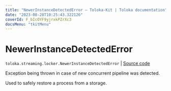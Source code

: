 ```yaml
---
title: "NewerInstanceDetectedError — Toloka-Kit | Toloka documentation"
date: "2023-08-28T10:25:43.322126"
coverId: F_bIcOYF9yjrxkPZrXc3
docsMenu: "tkitMenu"
---
```


# NewerInstanceDetectedError

`toloka.streaming.locker.NewerInstanceDetectedError` | [Source code](https://github.com/Toloka/toloka-kit/blob/v1.2.1/src/streaming/locker.py#L24)

Exception being thrown in case of new concurrent pipeline was detected.

Used to safely restore a process from a storage.